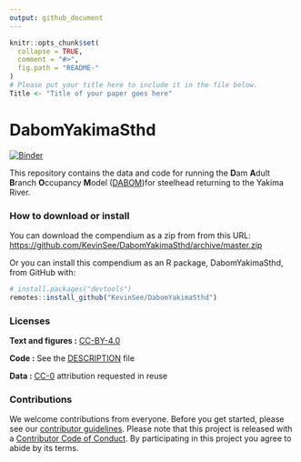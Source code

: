 ```yaml
---
output: github_document
---
```


<!-- README.md is generated from README.Rmd. Please edit that file -->

```r
knitr::opts_chunk$set(
  collapse = TRUE,
  comment = "#>",
  fig.path = "README-"
)
# Please put your title here to include it in the file below.
Title <- "Title of your paper goes here"
```

# DabomYakimaSthd

[![Binder](https://mybinder.org/badge_logo.svg)](https://mybinder.org/v2/gh/KevinSee/DabomYakimaSthd/master?urlpath=rstudio)

This repository contains the data and code for running the **D**am **A**dult **B**ranch **O**ccupancy **M**odel ([DABOM](https://github.com/KevinSee/DABOM))for steelhead returning to the Yakima River. 


### How to download or install

You can download the compendium as a zip from from this URL: <https://github.com/KevinSee/DabomYakimaSthd/archive/master.zip>

Or you can install this compendium as an R package, DabomYakimaSthd, from GitHub with:


```r
# install.packages("devtools")
remotes::install_github("KevinSee/DabomYakimaSthd")
```


### Licenses

**Text and figures :**  [CC-BY-4.0](http://creativecommons.org/licenses/by/4.0/)

**Code :** See the [DESCRIPTION](DESCRIPTION) file

**Data :** [CC-0](http://creativecommons.org/publicdomain/zero/1.0/) attribution requested in reuse

### Contributions

We welcome contributions from everyone. Before you get started, please see our [contributor guidelines](CONTRIBUTING.md). Please note that this project is released with a [Contributor Code of Conduct](CONDUCT.md). By participating in this project you agree to abide by its terms.

